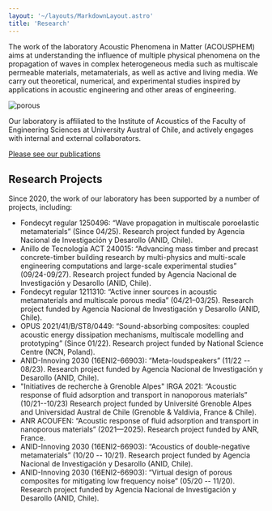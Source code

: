```yaml
---
layout: '~/layouts/MarkdownLayout.astro'
title: 'Research'
---
```


The work of the laboratory Acoustic Phenomena in Matter (ACOUSPHEM) aims at understanding the influence of multiple physical phenomena on the propagation of waves in complex heterogeneous media such as multiscale permeable materials, metamaterials, as well as active and living media. We carry out theoretical, numerical, and experimental studies inspired by applications in acoustic engineering and other areas of engineering.

![porous](~/assets/images/Pic_AC_4Typesl.png)

Our laboratory is affiliated to the Institute of Acoustics of the Faculty of Engineering Sciences at University Austral of Chile, and actively engages with internal and external collaborators.

[Please see our publications](/publications)

## Research Projects

Since 2020, the work of our laboratory has been supported by a number of projects, including:
+ Fondecyt regular 1250496: “Wave propagation in multiscale poroelastic metamaterials” (Since 04/25). Research project funded by Agencia Nacional de Investigación y Desarollo (ANID, Chile).
+ Anillo de Tecnología ACT 240015: “Advancing mass timber and precast concrete-timber building research by multi-physics and multi-scale engineering computations and large-scale experimental studies” (09/24-09/27). Research project funded by Agencia Nacional de Investigación y Desarollo (ANID, Chile).
+ Fondecyt regular 1211310: “Active inner sources in acoustic metamaterials and multiscale porous media” (04/21–03/25). Research project funded by Agencia Nacional de Investigación y Desarollo (ANID, Chile).
+ OPUS 2021/41/B/ST8/0449: “Sound-absorbing composites: coupled acoustic energy dissipation mechanisms, multiscale modelling and prototyping” (Since 01/22).  Research project funded by National Science Centre (NCN, Poland).
+ ANID-Innoving 2030 (16ENI2-66903): “Meta-loudspeakers” (11/22 -- 08/23). Research project funded by Agencia Nacional de Investigación y Desarollo (ANID, Chile).
+ "Initiatives de recherche à Grenoble Alpes" IRGA 2021: “Acoustic response of fluid adsorption and transport in nanoporous materials” (10/21--10/23) Research project funded by Université Grenoble Alpes and Universidad Austral de Chile (Grenoble & Valdivia, France & Chile).
+ ANR ACOUFEN: “Acoustic response of fluid adsorption and transport in nanoporous materials” (2021—2025). Research project funded by ANR, France.
+ ANID-Innoving 2030 (16ENI2-66903): “Acoustics of double-negative metamaterials” (10/20 -- 10/21). Research project funded by Agencia Nacional de Investigación y Desarollo (ANID, Chile).
+ ANID-Innoving 2030 (16ENI2-66903): “Virtual design of porous composites for mitigating low frequency noise” (05/20 -- 11/20). Research project funded by Agencia Nacional de Investigación y Desarollo (ANID, Chile).
